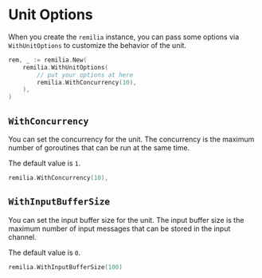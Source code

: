 # Unit Options

When you create the `remilia` instance, you can pass some options via `WithUnitOptions` to customize the behavior of the unit.

```go
rem, _ := remilia.New(
    remilia.WithUnitOptions(
        // put your options at here
        remilia.WithConcurrency(10),
    ),
)
```

## `WithConcurrency`

You can set the concurrency for the unit. The concurrency is the maximum number of goroutines that can be run at the same time.

The default value is `1`.

```go
remilia.WithConcurrency(10),
```

## `WithInputBufferSize`

You can set the input buffer size for the unit. The input buffer size is the maximum number of input messages that can be stored in the input channel.

The default value is `0`.

```go
remilia.WithInputBufferSize(100)
```
